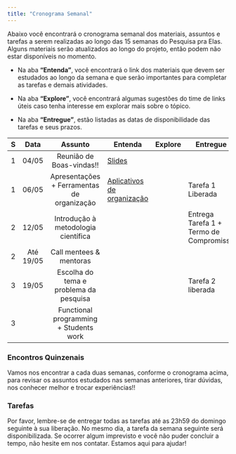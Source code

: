 ```yaml
---
title: "Cronograma Semanal"
---
```


Abaixo você encontrará o cronograma semanal dos materiais, assuntos e tarefas a serem realizadas ao longo das 15 semanas do Pesquisa pra Elas. Alguns materiais serão atualizados ao longo do projeto, então podem não estar disponíveis no momento.

-   Na aba **"Entenda"**, você encontrará o link dos materiais que devem ser estudados ao longo da semana e que serão importantes para completar as tarefas e demais atividades.

-   Na aba **"Explore"**, você encontrará algumas sugestões do time de links úteis caso tenha interesse em explorar mais sobre o tópico.

-   Na aba **"Entregue"**, estão listadas as datas de disponibilidade das tarefas e seus prazos.

|  S  |   Data    |                  Assunto                   | Entenda                                                                                  | Explore | Entregue                                |
|:----------:|:----------:|:----------:|------------|------------|--------------|
|  1  |   04/05   |          Reunião de Boas-vindas!!          | [Slides](https://www.stemparaminas.com/)                                                 |         |                                         |
|  1  |   06/05   | Apresentações + Ferramentas de organização | [Aplicativos de organização](https://www.deltabc.com.br/blog/aplicativos-de-organizacao) |         | Tarefa 1 Liberada                       |
|  2  |   12/05   |    Introdução à metodologia científica     |                                                                                          |         | Entrega Tarefa 1 + Termo de Compromisso |
|  2  | Até 19/05 |          Call mentees & mentoras           |                                                                                          |         |                                         |
|  3  |   19/05   |   Escolha do tema e problema da pesquisa   |                                                                                          |         | Tarefa 2 liberada                       |
|  3  |           |   Functional programming + Students work   |                                                                                          |         |                                         |

### Encontros Quinzenais

Vamos nos encontrar a cada duas semanas, conforme o cronograma acima, para revisar os assuntos estudados nas semanas anteriores, tirar dúvidas, nos conhecer melhor e trocar experiências!!

### Tarefas

Por favor, lembre-se de entregar todas as tarefas até as 23h59 do domingo seguinte à sua liberação. No mesmo dia, a tarefa da semana seguinte será disponibilizada. Se ocorrer algum imprevisto e você não puder concluir a tempo, não hesite em nos contatar. Estamos aqui para ajudar!
